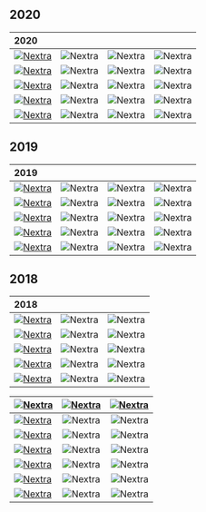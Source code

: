 

## 2020

| 2020        |  | |	|
| :---          |    :----:   | :----:   |     ---: |
| <a href="./public/elma1.jpg"><Image src="./public/thumb/a.png" alt="Nextra" width={100} height={100} layout="intrinsic"/></a>        | <Image src="/og.png" alt="Nextra" width={100} height={100} layout="intrinsic"/>       | <Image src="/og.png" alt="Nextra" width={100} height={100} layout="intrinsic"/>   | <Image src="/og.png" alt="Nextra" width={100} height={100} layout="intrinsic"/> |
| <a href="./public/elma1.jpg"><Image src="/og.png" alt="Nextra" width={100} height={100} layout="intrinsic"/></a>        | <Image src="/og.png" alt="Nextra" width={100} height={100} layout="intrinsic"/>       | <Image src="/og.png" alt="Nextra" width={100} height={100} layout="intrinsic"/>   | <Image src="/og.png" alt="Nextra" width={100} height={100} layout="intrinsic"/> |
| <a href="./public/elma1.jpg"><Image src="/thumb/a.png" alt="Nextra" width={100} height={100} layout="intrinsic"/></a>        | <Image src="/thumb/d.png" alt="Nextra" width={100} height={100} layout="intrinsic"/>       | <Image src="/og.png" alt="Nextra" width={100} height={100} layout="intrinsic"/>   | <Image src="/og.png" alt="Nextra" width={100} height={100} layout="intrinsic"/> |
| <a href="./public/elma1.jpg"><Image src="/og.png" alt="Nextra" width={100} height={100} layout="intrinsic"/></a>        | <Image src="/og.png" alt="Nextra" width={100} height={100} layout="intrinsic"/>       | <Image src="/thumb/c.png" alt="Nextra" width={100} height={100} layout="intrinsic"/>   | <Image src="/og.png" alt="Nextra" width={100} height={100} layout="intrinsic"/> |
| <a href="./public/elma1.jpg"><Image src="/og.png" alt="Nextra" width={100} height={100} layout="intrinsic"/></a>        | <Image src="/og.png" alt="Nextra" width={100} height={100} layout="intrinsic"/>       | <Image src="/thumb/e.png" alt="Nextra" width={100} height={100} layout="intrinsic"/>   | <Image src="/og.png" alt="Nextra" width={100} height={100} layout="intrinsic"/> |

## 2019

| 2019        |  | |  |
| :---          |    :----:   | :----:   |    ---: |
| <a href="/test/a3"><Image src="/og.png" alt="Nextra" width={80} height={100} layout="intrinsic"/></a>        | <Image src="/og.png" alt="Nextra" width={100} height={100} layout="intrinsic"/>       | <Image src="/og.png" alt="Nextra" width={100} height={70} layout="intrinsic"/>   | <Image src="/og.png" alt="Nextra" width={90} height={60} layout="intrinsic"/> |
| <a href="./public/elma1.jpg"><Image src="/og.png" alt="Nextra" width={100} height={40} layout="intrinsic"/></a>        | <Image src="/og.png" alt="Nextra" width={100} height={60} layout="intrinsic"/>       | <Image src="/og.png" alt="Nextra" width={100} height={100} layout="intrinsic"/>   | <Image src="/og.png" alt="Nextra" width={100} height={90} layout="intrinsic"/> |
| <a href="./public/elma1.jpg"><Image src="/og.png" alt="Nextra" width={100} height={90} layout="intrinsic"/></a>        | <Image src="/og.png" alt="Nextra" width={100} height={80} layout="intrinsic"/>       | <Image src="/og.png" alt="Nextra" width={100} height={100} layout="intrinsic"/>   | <Image src="/og.png" alt="Nextra" width={100} height={70} layout="intrinsic"/> |
| <a href="./public/elma1.jpg"><Image src="/og.png" alt="Nextra" width={60} height={40} layout="fixed"/></a>        | <Image src="/og.png" alt="Nextra" width={100} height={100} layout="intrinsic"/>       | <Image src="/og.png" alt="Nextra" width={100} height={100} layout="intrinsic"/>   | <Image src="/og.png" alt="Nextra" width={100} height={80} layout="intrinsic"/> |
| <a href="/public/elma1.jpg"><Image src="/elma2.jpg" alt="Nextra" width={100} height={80} layout="intrinsic"/></a>        | <Image src="/og.png" alt="Nextra" width={100} height={90} layout="intrinsic"/>       | <Image src="/og.png" alt="Nextra" width={60} height={60} layout="intrinsic"/>   | <Image src="/og.png" alt="Nextra" width={100} height={100} layout="intrinsic"/> |

## 2018

| 2018  |  | |
| :---  |    :----:   |     ---: |
| <a href="/test/a3"><Image src="/og.png" alt="Nextra" width={150} height={150} layout="intrinsic"/></a>        | <Image src="/thumb/a.png" alt="Nextra" width={150} height={150} layout="intrinsic"/>       | <Image src="/og.png" alt="Nextra" width={150} height={150} layout="intrinsic"/>   |
| <a href="/test/a3"><Image src="/og.png" alt="Nextra" width={150} height={150} layout="intrinsic"/></a>        | <Image src="/og.png" alt="Nextra" width={150} height={150} layout="intrinsic"/>       | <Image src="/thumb/a.png" alt="Nextra" width={150} height={150} layout="intrinsic"/>   |
| <a href="/test/a3"><Image src="/og.png" alt="Nextra" width={150} height={150} layout="intrinsic"/></a>        | <Image src="/og.png" alt="Nextra" width={150} height={150} layout="intrinsic"/>       | <Image src="/og.png" alt="Nextra" width={150} height={150} layout="intrinsic"/>   |
| <a href="/test/a3"><Image src="/og.png" alt="Nextra" width={150} height={150} layout="intrinsic"/></a>        | <Image src="/og.png" alt="Nextra" width={150} height={150} layout="intrinsic"/>       | <Image src="/og.png" alt="Nextra" width={150} height={150} layout="intrinsic"/>   |
| <a href="/test/a3"><Image src="/thumb/a.png" alt="Nextra" width={150} height={150} layout="intrinsic"/></a>        | <Image src="/og.png" alt="Nextra" width={150} height={150} layout="intrinsic"/>       | <Image src="/og.png" alt="Nextra" width={150} height={150} layout="intrinsic"/>   |


| <a href="/test/a3"><Image src="/og.png" alt="Nextra" width={100} height={100} layout="intrinsic"/></a>   | <a href="/test/a3"><Image src="/og.png" alt="Nextra" width={100} height={100} layout="intrinsic"/></a>  |<a href="/test/a3"><Image src="/og.png" alt="Nextra" width={100} height={100} layout="intrinsic"/></a>  |
| :---  |    :----:   |     ---: |
| <a href="/test/a3"><Image src="./public/thumb/e.png" alt="Nextra" width={100} height={100} layout="intrinsic"/></a>        | <Image src="/thumb/c.png" alt="Nextra" width={100} height={100} layout="intrinsic"/>       | <Image src="/thumb/b.png" alt="Nextra" width={100} height={100} layout="intrinsic"/>   |
| <a href="/test/a3"><Image src="/og.png" alt="Nextra" width={100} height={100} layout="intrinsic"/></a>        | <Image src="/og.png" alt="Nextra" width={100} height={100} layout="intrinsic"/>       | <Image src="/og.png" alt="Nextra" width={100} height={100} layout="intrinsic"/>   |
| <a href="/test/a3"><Image src="/og.png" alt="Nextra" width={100} height={100} layout="intrinsic"/></a>        | <Image src="/og.png" alt="Nextra" width={100} height={100} layout="intrinsic"/>       | <Image src="/og.png" alt="Nextra" width={100} height={100} layout="intrinsic"/>   |
| <a href="/test/a3"><Image src="/og.png" alt="Nextra" width={100} height={100} layout="intrinsic"/></a>        | <Image src="/og.png" alt="Nextra" width={100} height={100} layout="intrinsic"/>       | <Image src="/og.png" alt="Nextra" width={100} height={100} layout="intrinsic"/>   |
| <a href="/test/a3"><Image src="/thumb/A.png" alt="Nextra" width={100} height={100} layout="intrinsic"/></a>        | <Image src="/og.png" alt="Nextra" width={100} height={100} layout="intrinsic"/>       | <Image src="/thumb/i.png" alt="Nextra" width={100} height={100} layout="intrinsic"/>   |
| <a href="/test/a3"><Image src="/og.png" alt="Nextra" width={100} height={100} layout="intrinsic"/></a>        | <Image src="/thumb/h.png" alt="Nextra" width={100} height={100} layout="intrinsic"/>       | <Image src="/thumb/a.png" alt="Nextra" width={100} height={100} layout="intrinsic"/>   |


